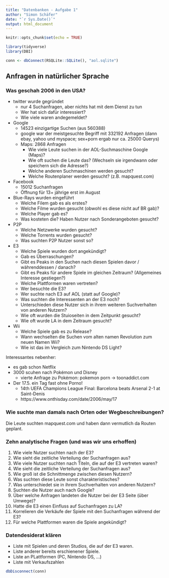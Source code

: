 ```yaml
---
title: "Datenbanken - Aufgabe 1"
author: "Simon Schäfer"
date: "`r Sys.Date()`"
output: html_document
---
```


```r
knitr::opts_chunk$set(echo = TRUE)

library(tidyverse)
library(DBI)

conn <- dbConnect(RSQLite::SQLite(), "aol.sqlite")
```

## Anfragen in natürlicher Sprache

### Was geschah 2006 in den USA?

* twitter wurde gegründet
  * nur 4 Suchanfragen, aber nichts hat mit dem Dienst zu tun
  * Wer hat sich dafür interessiert?
  * Wie viele waren andegemeldet?
* Google
  * 14523 einzigartige Suchen (aus 560388)
  * google war der meistgesuchte Begriff mit 332192 Anfragen (dann ebay, yahoo und myspace; sex+porn ergab nur ca. 25000 Querys)
  * Maps: 2868 Anfragen
    * Wie viele Leute suchen in der AOL-Suchmaschine Google (Maps)?
    * Wie oft suchen die Leute das? (Wechseln sie irgendwann oder speichern sich die Adresse?)
    * Welche anderen Suchmaschinen werden gesucht?
    * Welche Routenplaner werden gesucht? (z.B. mapquest.com)
* Facebook
  * 15012 Suchanfragen
  * Öffnung für 13+ jährige erst im August
* Blue-Rays wurden eingeführt
  * Welche Filem gab es als erstes?
  * Welche Filme wurden gesucht (obwohl es diese nicht auf BR gab)?
  * Welche Player gab es?
  * Was kosteten die? Haben Nutzer nach Sonderangeboten gesucht?
* P2P
  * Welche Netzwerke wurden gesucht?
  * Welche Torrents wurden gesucht?
  * Was suchten P2P Nutzer sonst so?
* E3
  * Welche Spiele wurden dort angekündigt?
  * Gab es Überraschungen?
  * Gibt es Peaks in den Suchen nach diesen Spielen davor / währenddessen / danach?
  * Gibt es Peaks für andere Spiele im gleichen Zeitraum? (Allgemeines Interesse gestiegen?)
  * Welche Plattformen waren vertreten?
  * Wer besuchte die E3?
  * Wer suchte nach E3 auf AOL (statt auf Google)?
  * Was suchten die Interessenten an der E3 noch?
  * Unterschieden diese Nutzer sich in ihrem weiteren Suchverhalten von anderen Nutzern?
  * Wie oft wurden die Stuioseiten in dem Zeitpunkt gesucht?
  * Wie oft wurde LA in dem Zeitraum gesucht?
  
* Wii
  * Welche Spiele gab es zu Release?
  * Wann wechselten die Suchen vom alten namen Revolution zum neuen Namen Wii?
  * Wie ist das im Vergleich zum Nintendo DS Light?
  
Interessantes nebenher:

* es gab schon Netflix
* 3000 scuhen nach Pokémon und Disney
  * vierte Anfrage zu Pokémon: pokemon porn -> toonaddict.com
* Der 17.5. ein Tag fast ohne Porno!
  * 14th UEFA Champions League Final: Barcelona beats Arsenal 2-1 at Saint-Denis
  * https://www.onthisday.com/date/2006/may/17

### Wie suchte man damals nach Orten oder Wegbeschreibungen?

Die Leute suchten mapquest.com und haben dann vermutlich da Routen geplant.

### Zehn analytische Fragen (und was wir uns erhoffen)

1. Wie viele Nutzer suchten nach der E3?
1. Wie sieht die zeitliche Verteilung der Suchanfragen aus?
1. Wie viele Nutzer suchten nach Titeln, die auf der E3 vertreten waren?
1. Wie sieht die zeitliche Verteilung der Suchanfragen aus?
1. Wie groß ist die Schnittmenge zwischen diesen Nutzern?
1. Was suchten diese Leute sonst charakteristisches?
1. Was unterschiedet sie in ihrem Suchverhalten von anderen Nutzern?
1. Suchten die Nutzer auch nach Google?
1. Über welche Anfragen landeten die Nutzer bei der E3 Seite (über Umwege)?
1. Hatte die E3 einen Einfluss auf Suchanfragen zu LA?
1. Korrelieren die Verkäufe der Spiele mit den Suchanfragen während der E3?
1. Für welche Plattformen waren die Spiele angekündigt?

### Datendesiderat klären

* Liste mit Spielen und deren Studios, die auf der E3 waren.
* Liste anderer bereits erschienener Spiele.
* Liste an PLattformen (PC, Nintendo DS, ...)
* Liste mit Verkaufszahlen

```r
dbDisconnect(conn)
```